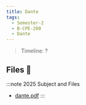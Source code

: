```yaml
---
title: Dante
tags:
  - Semester-2
  - B-CPE-200
  - Dante
---
```

> Timeline: ?


## Files 📂

:::note 2025 Subject and Files
- [dante.pdf](https://github.com/Studio-17/Epitech-Subjects/raw/main/Semester-2/B-CPE-200/Dante/dante.pdf)
:::

